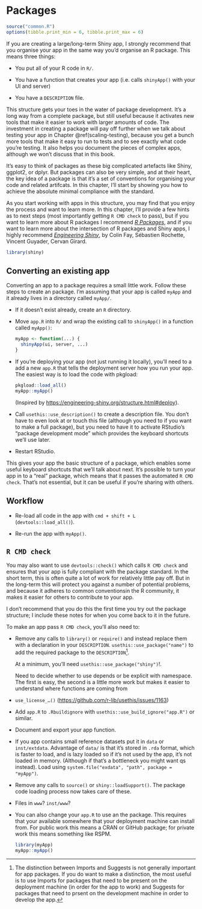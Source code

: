 # Packages {#scaling-packaging}

```r
source("common.R")
options(tibble.print_min = 6, tibble.print_max = 6)
```

If you are creating a large/long-term Shiny app, I strongly recommend that you organise your app in the same way you'd organise an R package. This means three things:

-   You put all of your R code in `R/`.

-   You have a function that creates your app (i.e. calls `shinyApp()` with your UI and server)

-   You have a `DESCRIPTION` file.

This structure gets your toes in the water of package development. It's a long way from a complete package, but still useful because it activates new tools that make it easier to work with larger amounts of code. The investment in creating a package will pay off further when we talk about testing your app in Chapter \@ref(scaling-testing), because you get a bunch more tools that make it easy to run to tests and to see exactly what code you're testing. It also helps you document the pieces of complex apps, although we won't discuss that in this book.

It's easy to think of packages as these big complicated artefacts like Shiny, ggplot2, or dplyr. But packages can also be very simple, and at their heart, the key idea of a package is that it's a set of conventions for organising your code and related artifcats. In this chapter, I'll start by showing you how to achieve the absolute minimal compliance with the standard.

As you start working with apps in this structure, you may find that you enjoy the process and want to learn more. In this chapter, I'll provide a few hints as to next steps (most importantly getting `R CMD check` to pass), but if you want to learn more about R packages I recommend *[R Packages](https://r-pkgs.org){.uri}*, and if you want to learn more about the intersection of R packages and Shiny apps, I highly recommend *[Engineering Shiny](http://engineering-shiny.org/){.uri}*, by Colin Fay, Sébastien Rochette, Vincent Guyader, Cervan Girard.

```r
library(shiny)
```

## Converting an existing app

Converting an app to a package requires a small little work. Follow these steps to create an package. I'm assuming that your app is called `myApp` and it already lives in a directory called `myApp/`.

-   If it doesn't exist already, create an `R` directory.

-   Move `app.R` into `R/` and wrap the existing call to `shinyApp()` in a function called `myApp()`:

    ```r
    myApp <- function(...) {
      shinyApp(ui, server, ...)
    }
    ```

-   If you're deploying your app (not just running it locally), you'll need to a add a new `app.R` that tells the deployment server how you run your app. The easiest way is to load the code with pkgload:

    ```r
    pkgload::load_all()
    myApp::myApp()
    ```

    (Inspired by <https://engineering-shiny.org/structure.html#deploy>).

-   Call `usethis::use_description()` to create a description file. You don't have to even look at or touch this file (although you need to if you want to make a full package), but you need to have it to activate RStudio's "package development mode" which provides the keyboard shortcuts we'll use later.

-   Restart RStudio.

This gives your app the basic structure of a package, which enables some useful keyboard shortcuts that we'll talk about next. It's possible to turn your app in to a "real" package, which means that it passes the automated `R CMD check`. That's not essential, but it can be useful if you're sharing with others.

## Workflow

-   Re-load all code in the app with `cmd + shift + L` (`devtools::load_all()`).

-   Re-run the app with `myApp()`.

## `R CMD check`

You may also want to use `devtools::check()` which calls `R CMD check` and ensures that your app is fully compliant with the package standard. In the short term, this is often quite a lot of work for relatively little pay off. But in the long-term this will protect you against a number of potential problems, and because it adheres to common conventionsin the R community, it makes it easier for others to contribute to your app.

I don't recommend that you do this the first time you try out the package structure; I include these notes for when you come back to it in the future.

To make an app pass `R CMD check`, you'll also need to:

-   Remove any calls to `library()` or `require()` and instead replace them with a declaration in your `DESCRIPTION`. `usethis::use_package("name")` to add the required package to the `DESCRIPTION`[^1].

    At a minimum, you'll need `usethis::use_package("shiny")`!.

    Need to decide whether to use depends or be explicit with namespace. The first is easy, the second is a little more work but makes it easier to understand where functions are coming from

-   `use_license_…()` (<https://github.com/r-lib/usethis/issues/1163>)

-   Add `app.R` to `.Rbuildignore` with `usethis::use_build_ignore("app.R")` or similar.

-   Document and export your app function.

-   If you app contains small reference datasets put it in `data` or `inst/extdata`. Advantage of `data/` is that it's stored in `.rda` format, which is faster to load, and is lazy loaded so if it's not used by the app, it's not loaded in memory. (Although if that's a bottleneck you might want qs instead). Load using `system.file("exdata", "path", package = "myApp")`.

-   Remove any calls to `source()` or `shiny::loadSupport()`. The package code loading process now takes care of these.

-   Files in `www`? `inst/www`?

-   You can also change your `app.R` to use an the package. This requires that your available somewhere that your deployment machine can install from. For public work this means a CRAN or GitHub package; for private work this means something like RSPM.

    ```r
    library(myApp)
    myApp::myApp()
    ```

[^1]: The distinction between Imports and Suggests is not generally important for app packages. If you do want to make a distinction, the most useful is to use Imports for packages that need to be present on the deployment machine (in order for the app to work) and Suggests for packages that need to prsent on the development machine in order to develop the app.
